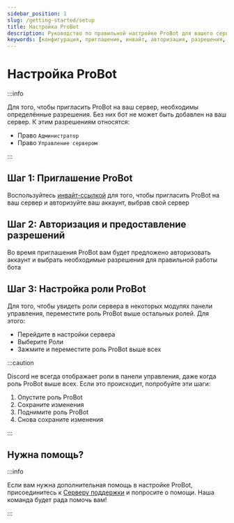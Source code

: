 ```yaml
---
sidebar_position: 1
slug: /getting-started/setup
title: Настройка ProBot
description: Руководство по правильной настройке ProBot для вашего сервера
keywords: [конфигурация, приглашение, инвайт, авторизация, разрешения, права, иерархия роли]
---
```


# Настройка ProBot

:::info

Для того, чтобы пригласить ProBot на ваш сервер, необходимы определённые разрешения. Без них бот не может быть добавлен на ваш сервер. К этим разрешениям относятся:

- Право `Администратор`
- Право `Управление сервером`

:::

## Шаг 1: Приглашение ProBot

Воспользуйтесь [инвайт-ссылкой](https://probot.io/invite) для того, чтобы пригласить ProBot на ваш сервер и авторизуйте ваш аккаунт, выбрав свой сервер

## Шаг 2: Авторизация и предоставление разрешений

Во время приглашения ProBot вам будет предложено авторизовать аккаунт и выбрать необходимые разрешения для правильной работы бота

## Шаг 3: Настройка роли ProBot

Для того, чтобы увидеть роли сервера в некоторых модулях панели управления, переместите роль ProBot выше остальных ролей. Для этого:
- Перейдите в настройки сервера
- Выберите Роли
- Зажмите и переместите роль ProBot выше всех

:::caution

Discord не всегда отображает роли в панели управления, даже когда роль ProBot выше всех. Если это происходит, попробуйте эти шаги:
1. Опустите роль ProBot
2. Сохраните изменения
3. Поднимите роль ProBot
4. Снова сохраните изменения

:::

## Нужна помощь?

:::info

Если вам нужна дополнительная помощь в настройке ProBot, присоединитесь к [Серверу поддержки](https://discord.gg/probot) и попросите о помощи. Наша команда будет рада помочь вам!

:::
